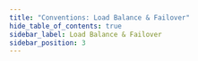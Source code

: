 ```yaml
---
title: "Conventions: Load Balance & Failover"
hide_table_of_contents: true
sidebar_label: Load Balance & Failover
sidebar_position: 3
---
```





<LanguageSwitcher supportedLanguages={supportedLanguages} />

<LanguageContent language="csharp">
   <LoadBalanceAndFailoverCsharp />
</LanguageContent>

<LanguageContent language="java">
   <LoadBalanceAndFailoverJava />
</LanguageContent>

<LanguageContent language="nodejs">
   <LoadBalanceAndFailoverNodejs />
</LanguageContent>


<!---
### Configuration
- [Conventions](../../client-api/configuration/conventions)
- [Querying](../../client-api/configuration/querying)
- [Serialization](../../client-api/configuration/serialization)

### Client Configuration in Studio
- [Requests Configuration in Studio](../../studio/server/client-configuration)
- [Requests Configuration per Database](../../studio/database/settings/client-configuration-per-database)


-->